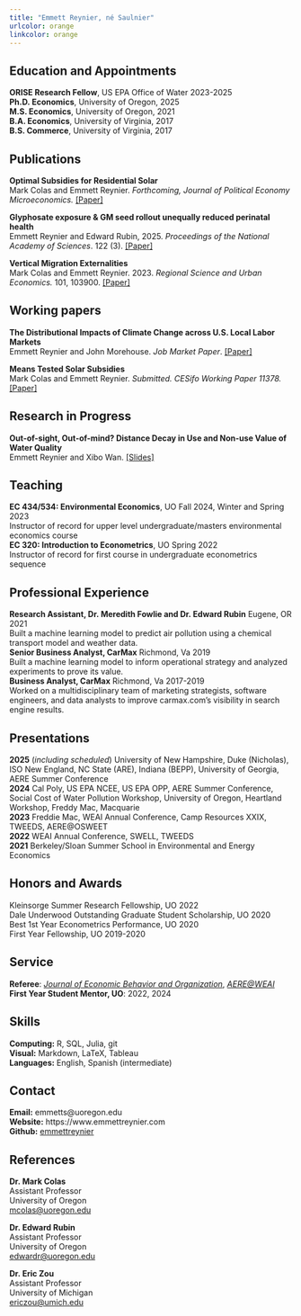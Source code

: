```yaml
---
title: "Emmett Reynier, né Saulnier"
urlcolor: orange
linkcolor: orange
---
```



## Education and Appointments 

**ORISE Research Fellow**, US EPA Office of Water 2023-2025    
**Ph.D. Economics**, University of Oregon, 2025  
**M.S. Economics**, University of Oregon, 2021  
**B.A. Economics**, University of Virginia, 2017  
**B.S. Commerce**, University of Virginia, 2017  


## Publications 

**Optimal Subsidies for Residential Solar**  
Mark Colas and Emmett Reynier. *Forthcoming, Journal of Political Economy Microeconomics.*  [[Paper]](https://www.emmettreynier.com/papers/colas-reynier-optimal-solar.pdf)

**Glyphosate exposure & GM seed rollout unequally reduced perinatal health**  
Emmett Reynier and Edward Rubin, 2025. *Proceedings of the National Academy of Sciences*. 122 (3). [[Paper]](https://doi.org/10.1073/pnas.2413013121)  

**Vertical Migration Externalities**   
Mark Colas and Emmett Reynier. 2023. *Regional Science and Urban Economics.* 101, 103900. [[Paper]](https://www.emmettreynier.com/papers/colas-saulnier-vme.pdf)


## Working papers 

**The Distributional Impacts of Climate Change across U.S. Local Labor Markets**  
Emmett Reynier and John Morehouse. *Job Market Paper*. [[Paper]](https://www.emmettreynier.com/papers/reynier-morehouse-climate-migration.pdf)

**Means Tested Solar Subsidies**  
Mark Colas and Emmett Reynier. *Submitted. CESifo Working Paper 11378.* [[Paper]](https://www.emmettreynier.com/papers/colas-reynier-income-solar.pdf) 

## Research in Progress  

**Out-of-sight, Out-of-mind? Distance Decay in Use and Non-use Value of Water Quality**  
Emmett Reynier and Xibo Wan. [[Slides]](https://www.emmettreynier.com/scwp-2024/reynier-scwp-2024.html)  


## Teaching  

**EC 434/534: Environmental Economics**, UO Fall 2024, Winter and Spring 2023  
Instructor of record for upper level undergraduate/masters environmental economics course  
**EC 320: Introduction to Econometrics**, UO Spring 2022  
Instructor of record for first course in undergraduate econometrics sequence  


## Professional Experience  

**Research Assistant, Dr. Meredith Fowlie and Dr. Edward Rubin** Eugene, OR 2021  
Built a machine learning model to predict air pollution using a chemical transport model and weather data.  
**Senior Business Analyst, CarMax** Richmond, Va 2019  
Built a machine learning model to inform operational strategy and analyzed experiments to prove its value.   
**Business Analyst, CarMax** Richmond, Va 2017-2019  
Worked on a multidisciplinary team of marketing strategists, software engineers, and data analysts to improve carmax.com's visibility in search engine results.  


## Presentations  
**2025** (*including scheduled*) University of New Hampshire, Duke (Nicholas), ISO New England, NC State (ARE), Indiana (BEPP), University of Georgia, AERE Summer Conference    
**2024** Cal Poly, US EPA NCEE, US EPA OPP, AERE Summer Conference, Social Cost of Water Pollution Workshop, University of Oregon, Heartland Workshop, Freddy Mac, Macquarie  
**2023** Freddie Mac, WEAI Annual Conference, Camp Resources XXIX, TWEEDS, AERE\@OSWEET  
**2022** WEAI Annual Conference, SWELL, TWEEDS  
**2021** Berkeley/Sloan Summer School in Environmental and Energy Economics  
  

## Honors and Awards  

Kleinsorge Summer Research Fellowship, UO 2022  
Dale Underwood Outstanding Graduate Student Scholarship, UO 2020  
Best 1st Year Econometrics Performance, UO 2020  
First Year Fellowship, UO 2019-2020


## Service  

**Referee**: *[Journal of Economic Behavior and Organization](https://www.sciencedirect.com/journal/journal-of-economic-behavior-and-organization)*, *[AERE@WEAI](https://www.aere.org/organized-sessions)*  
**First Year Student Mentor, UO**: 2022, 2024  

## Skills 
**Computing:** R, SQL, Julia, git  
**Visual:** Markdown, LaTeX, Tableau  
**Languages:** English, Spanish (intermediate)  
  

## Contact  
**Email:** emmetts@uoregon.edu  
**Website:** https://www.emmettreynier.com  
**Github:** [emmettreynier](https://github.com/emmettreynier)  


## References 

**Dr. Mark Colas**   
Assistant Professor  
University of Oregon  
[mcolas@uoregon.edu](mailto:mcolas@uoregon.edu)  

**Dr. Edward Rubin**   
Assistant Professor  
University of Oregon    
[edwardr@uoregon.edu](mailto:edwardr@uoregon.edu)  

**Dr. Eric Zou**  
Assistant Professor  
University of Michigan  
[ericzou@umich.edu](mailto:ericzou@umich.edu) 
